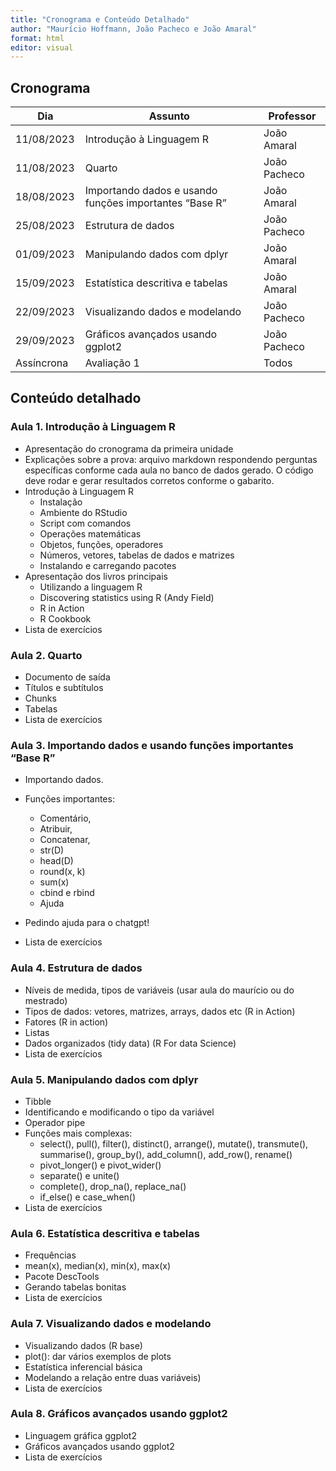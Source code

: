```yaml
---
title: "Cronograma e Conteúdo Detalhado"
author: "Maurício Hoffmann, João Pacheco e João Amaral"
format: html
editor: visual
---
```


## Cronograma

| Dia        | Assunto                                                | Professor    |
|----------------|-----------------------------------------|----------------|
| 11/08/2023 | Introdução à Linguagem R                               | João Amaral  |
| 11/08/2023 | Quarto                                                 | João Pacheco |
| 18/08/2023 | Importando dados e usando funções importantes "Base R" | João Amaral  |
| 25/08/2023 | Estrutura de dados                                     | João Pacheco |
| 01/09/2023 | Manipulando dados com dplyr                            | João Amaral  |
| 15/09/2023 | Estatística descritiva e tabelas                       | João Amaral  |
| 22/09/2023 | Visualizando dados e modelando                         | João Pacheco |
| 29/09/2023 | Gráficos avançados usando ggplot2                      | João Pacheco |
| Assíncrona | Avaliação 1                                            | Todos        |

## Conteúdo detalhado

### Aula 1. Introdução à Linguagem R

-   Apresentação do cronograma da primeira unidade
-   Explicações sobre a prova: arquivo markdown respondendo perguntas específicas conforme cada aula no banco de dados gerado. O código deve rodar e gerar resultados corretos conforme o gabarito.
-   Introdução à Linguagem R
    -   Instalação
    -   Ambiente do RStudio
    -   Script com comandos
    -   Operações matemáticas
    -   Objetos, funções, operadores
    -   Números, vetores, tabelas de dados e matrizes
    -   Instalando e carregando pacotes
-   Apresentação dos livros principais
    -   Utilizando a linguagem R
    -   Discovering statistics using R (Andy Field)
    -   R in Action
    -   R Cookbook
-   Lista de exercícios

### Aula 2. Quarto

-   Documento de saída
-   Títulos e subtítulos
-   Chunks
-   Tabelas
-   Lista de exercícios

### Aula 3. Importando dados e usando funções importantes "Base R"

-   Importando dados.

-   Funções importantes:

    -   Comentário,
    -   Atribuir,
    -   Concatenar,
    -   str(D)
    -   head(D)
    -   round(x, k)
    -   sum(x)
    -   cbind e rbind
    -   Ajuda

-   Pedindo ajuda para o chatgpt!

-   Lista de exercícios

### Aula 4. Estrutura de dados

-   Níveis de medida, tipos de variáveis (usar aula do maurício ou do mestrado)
-   Tipos de dados: vetores, matrizes, arrays, dados etc (R in Action)
-   Fatores (R in action)
-   Listas
-   Dados organizados (tidy data) (R For data Science)
-   Lista de exercícios

### Aula 5. Manipulando dados com dplyr

-   Tibble
-   Identificando e modificando o tipo da variável
-   Operador pipe
-   Funções mais complexas:
    -   select(), pull(), filter(), distinct(), arrange(), mutate(), transmute(), summarise(), group_by(), add_column(), add_row(), rename()
    -   pivot_longer() e pivot_wider()
    -   separate() e unite()
    -   complete(), drop_na(), replace_na()
    -   if_else() e case_when()
-   Lista de exercícios

### Aula 6. Estatística descritiva e tabelas

-   Frequências
-   mean(x), median(x), min(x), max(x)
-   Pacote DescTools
-   Gerando tabelas bonitas
-   Lista de exercícios

### Aula 7. Visualizando dados e modelando

-    Visualizando dados (R base)
-   plot(): dar vários exemplos de plots
-   Estatística inferencial básica
-   Modelando a relação entre duas variáveis)
-   Lista de exercícios

### Aula 8. Gráficos avançados usando ggplot2

-    Linguagem gráfica ggplot2
-   Gráficos avançados usando ggplot2
-   Lista de exercícios

## 

